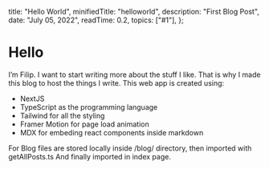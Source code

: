 
  title: "Hello World",
  minifiedTitle: "helloworld",
  description: "First Blog Post",
  date: "July 05, 2022",
  readTime: 0.2,
  topics: ["#1"],
};


# Hello

I’m Filip. I want to start writing more about the stuff I like. That is why I made this blog to host the things I write.
This web app is created using:

- NextJS
- TypeScript as the programming language
- Tailwind for all the styling
- Framer Motion for page load animation
- MDX for embeding react components inside markdown

For Blog files are stored locally inside /blog/ directory, then imported with getAllPosts.ts
And finally imported in index page.
